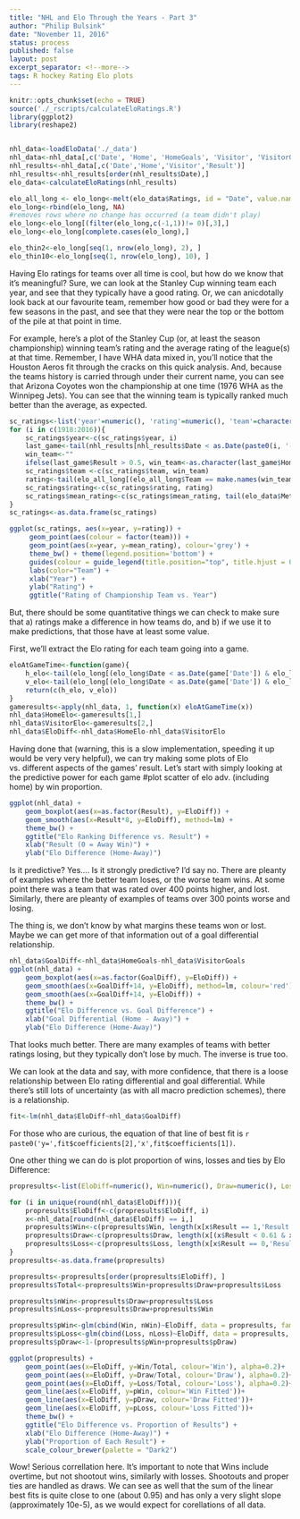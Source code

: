 ```yaml
---
title: "NHL and Elo Through the Years - Part 3"
author: "Philip Bulsink"
date: "November 11, 2016"
status: process
published: false
layout: post
excerpt_separator: <!--more-->
tags: R hockey Rating Elo plots 
---
```


```r
knitr::opts_chunk$set(echo = TRUE)
source('./_rscripts/calculateEloRatings.R')
library(ggplot2)
library(reshape2)


nhl_data<-loadEloData('./_data')
nhl_data<-nhl_data[,c('Date', 'Home', 'HomeGoals', 'Visitor', 'VisitorGoals', 'Result')]
nhl_results<-nhl_data[,c('Date','Home','Visitor','Result')]
nhl_results<-nhl_results[order(nhl_results$Date),]
elo_data<-calculateEloRatings(nhl_results)

elo_all_long <- elo_long<-melt(elo_data$Ratings, id = "Date", value.name = "Rating", variable.name = "Team", na.rm = TRUE)
elo_long<-rbind(elo_long, NA)
#removes rows where no change has occurred (a team didn't play)
elo_long<-elo_long[(filter(elo_long,c(-1,1))!= 0)[,3],]
elo_long<-elo_long[complete.cases(elo_long),]

elo_thin2<-elo_long[seq(1, nrow(elo_long), 2), ]
elo_thin10<-elo_long[seq(1, nrow(elo_long), 10), ]

```

Having Elo ratings for teams over all time is cool, but how do we know that it's meaningful? Sure, we can look at the Stanley Cup winning team each year, and see that they typically have a good rating. Or, we can anicdotally look back at our favourite team, remember how good or bad they were for a few seasons in the past, and see that they were near the top or the bottom of the pile at that point in time.

<!--more-->

For example, here's a plot of the Stanley Cup (or, at least the season championship) winning team's rating and the average rating of the league(s) at that time. Remember, I have WHA data mixed in, you'll notice that the Houston Aeros fit through the cracks on this quick analysis. And, because the teams history is carried through under their current name, you can see that Arizona Coyotes won the championship at one time (1976 WHA as the Winnipeg Jets). You can see that the winning team is typically ranked much better than the average, as expected.
```r
sc_ratings<-list('year'=numeric(), 'rating'=numeric(), 'team'=character(), 'mean_rating'=numeric())
for (i in c(1918:2016)){
    sc_ratings$year<-c(sc_ratings$year, i)
    last_game<-tail(nhl_results[nhl_results$Date < as.Date(paste0(i, '-07-31')),],1)
    win_team<-""
    ifelse(last_game$Result > 0.5, win_team<-as.character(last_game$Home), win_team<-as.character(last_game$Visitor))
    sc_ratings$team <-c(sc_ratings$team, win_team)
    rating<-tail(elo_all_long[(elo_all_long$Team == make.names(win_team) & elo_all_long$Date < as.Date(paste0(i,'-07-31'))),],1)$Rating
    sc_ratings$rating<-c(sc_ratings$rating, rating)
    sc_ratings$mean_rating<-c(sc_ratings$mean_rating, tail(elo_data$Meta[elo_data$Meta$season.end < as.Date(paste0(i, '-07-31')), 'mean'],1))
}
sc_ratings<-as.data.frame(sc_ratings)

ggplot(sc_ratings, aes(x=year, y=rating)) + 
     geom_point(aes(colour = factor(team))) + 
     geom_point(aes(x=year, y=mean_rating), colour='grey') + 
     theme_bw() + theme(legend.position='bottom') + 
     guides(colour = guide_legend(title.position="top", title.hjust = 0.5)) + 
     labs(color="Team") + 
     xlab("Year") + 
     ylab("Rating") + 
     ggtitle("Rating of Championship Team vs. Year")
```

But, there should be some quantitative things we can check to make sure that a) ratings make a difference in how teams do, and b) if we use it to make predictions, that those have at least some value. 

First, we'll extract the Elo rating for each team going into a game.

```r
eloAtGameTime<-function(game){
    h_elo<-tail(elo_long[(elo_long$Date < as.Date(game['Date']) & elo_long$Team == make.names(game['Home'])),'Rating'],1)
    v_elo<-tail(elo_long[(elo_long$Date < as.Date(game['Date']) & elo_long$Team == make.names(game['Visitor'])),'Rating'],1)
    return(c(h_elo, v_elo))
}
gameresults<-apply(nhl_data, 1, function(x) eloAtGameTime(x))
nhl_data$HomeElo<-gameresults[1,]
nhl_data$VisitorElo<-gameresults[2,]
nhl_data$EloDiff<-nhl_data$HomeElo-nhl_data$VisitorElo
```

Having done that (warning, this is a slow implementation, speeding it up would be very very helpful), we can try making some plots of Elo vs. different aspects of the games' result. Let's start with simply looking at the predictive power for each game
#plot scatter of elo adv. (including home) by win proportion.

```r
ggplot(nhl_data) + 
    geom_boxplot(aes(x=as.factor(Result), y=EloDiff)) + 
    geom_smooth(aes(x=Result*8, y=EloDiff), method=lm) +
    theme_bw() +
    ggtitle("Elo Ranking Difference vs. Result") +
    xlab("Result (0 = Away Win)") +
    ylab("Elo Difference (Home-Away)")
```

Is it predictive? Yes.... Is it strongly predictive? I'd say no. There are pleanty of examples where the better team loses, or the worse team wins. At some point there was a team that was rated over 400 points higher, and lost. Similarly, there are pleanty of examples of teams over 300 points worse and losing. 

The thing is, we don't know by what margins these teams won or lost. Maybe we can get more of that information out of a goal differential relationship. 

```r
nhl_data$GoalDiff<-nhl_data$HomeGoals-nhl_data$VisitorGoals
ggplot(nhl_data) + 
    geom_boxplot(aes(x=as.factor(GoalDiff), y=EloDiff)) + 
    geom_smooth(aes(x=GoalDiff+14, y=EloDiff), method=lm, colour='red') +
    geom_smooth(aes(x=GoalDiff+14, y=EloDiff)) + 
    theme_bw() +
    ggtitle("Elo Difference vs. Goal Difference") +
    xlab("Goal Differential (Home - Away)") +
    ylab("Elo Difference (Home-Away)")
```

That looks much better. There are many examples of teams with better ratings losing, but they typically don't lose by much. The inverse is true too. 

We can look at the data and say, with more confidence, that there is a loose relationship between Elo rating differential and goal differential. While there's still lots of uncertainty (as with all macro prediction schemes), there is a relationship.

```r
fit<-lm(nhl_data$EloDiff~nhl_data$GoalDiff)
```

For those who are curious, the equation of that line of best fit is `r paste0('y=',fit$coefficients[2],'x',fit$coefficients[1])`. 

One other thing we can do is plot proportion of wins, losses and ties by Elo Difference:

```r
propresults<-list(EloDiff=numeric(), Win=numeric(), Draw=numeric(), Loss=numeric())

for (i in unique(round(nhl_data$EloDiff))){
    propresults$EloDiff<-c(propresults$EloDiff, i)
    x<-nhl_data[round(nhl_data$EloDiff) == i,]
    propresults$Win<-c(propresults$Win, length(x[x$Result == 1,'Result'])/nrow(x))
    propresults$Draw<-c(propresults$Draw, length(x[(x$Result < 0.61 & x$Result > 0.39),'Result'])/nrow(x))
    propresults$Loss<-c(propresults$Loss, length(x[x$Result == 0,'Result'])/nrow(x))
}
propresults<-as.data.frame(propresults)

propresults<-propresults[order(propresults$EloDiff), ]
propresults$Total<-propresults$Win+propresults$Draw+propresults$Loss

propresults$nWin<-propresults$Draw+propresults$Loss
propresults$nLoss<-propresults$Draw+propresults$Win

propresults$pWin<-glm(cbind(Win, nWin)~EloDiff, data = propresults, family = binomial('logit'))$fitted
propresults$pLoss<-glm(cbind(Loss, nLoss)~EloDiff, data = propresults, family = binomial('logit'))$fitted
propresults$pDraw<-1-(propresults$pWin+propresults$pDraw)

ggplot(propresults) +
    geom_point(aes(x=EloDiff, y=Win/Total, colour='Win'), alpha=0.2)+
    geom_point(aes(x=EloDiff, y=Draw/Total, colour='Draw'), alpha=0.2)+
    geom_point(aes(x=EloDiff, y=Loss/Total, colour='Loss'), alpha=0.2)+
    geom_line(aes(x=EloDiff, y=pWin, colour='Win Fitted'))+
    geom_line(aes(x=EloDiff, y=pDraw, colour='Draw Fitted'))+
    geom_line(aes(x=EloDiff, y=pLoss, colour='Loss Fitted'))+
    theme_bw() +
    ggtitle("Elo Difference vs. Proportion of Results") +
    xlab("Elo Difference (Home-Away)") +
    ylab("Proportion of Each Result") +
    scale_colour_brewer(palette = "Dark2")
```

Wow! Serious correllation here. It's important to note that Wins include overtime, but not shootout wins, similarly with losses. Shootouts and proper ties are handled as draws. We can see as well that the sum of the linear best fits is quite close to one (about 0.95) and has only a very slight slope (approximately 10e-5), as we would expect for corellations of all data. 

